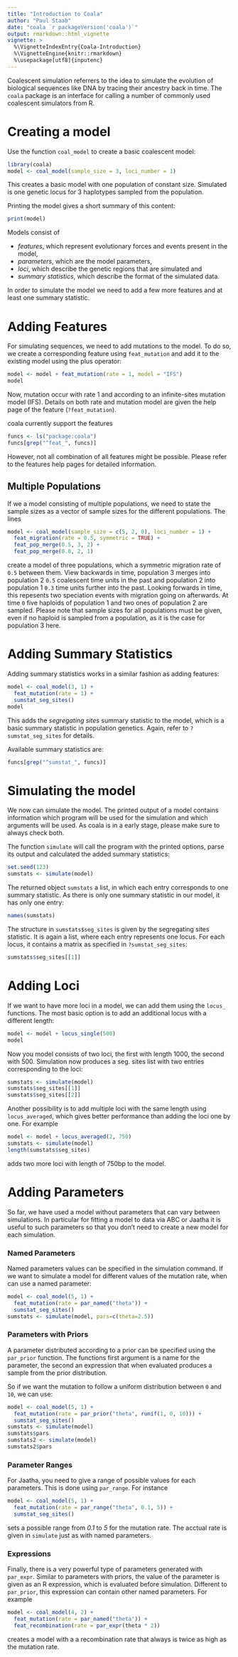 ```yaml
---
title: "Introduction to Coala"
author: "Paul Staab"
date: "coala `r packageVersion('coala')`"
output: rmarkdown::html_vignette
vignette: >
  %\VignetteIndexEntry{Coala-Introduction}
  %\VignetteEngine{knitr::rmarkdown}
  %\usepackage[utf8]{inputenc}
---
```


Coalescent simulation referrers to the idea to simulate the evolution of 
biological sequences like DNA by tracing their ancestry back in time. The
`coala` package is an interface for calling a number of commonly used
coalescent simulators from R.

# Creating a model
Use the function `coal_model` to create a basic coalescent model:

```r
library(coala)
model <- coal_model(sample_size = 3, loci_number = 1)
```

This creates a basic model with one population of constant size.
Simulated is one genetic locus for 3 haplotypes sampled from the population. 

Printing the model gives a short summary of this content:
```r
print(model)
```

Models consist of 

* _features_, which represent evolutionary forces and events present in the 
  model, 
* _parameters_, which are the model parameters, 
* _loci_, which describe the genetic regions that are simulated and 
* _summary statistics_, which describe the format of the simulated data.

In order to simulate the model we need to add a few more features and at least
one summary statistic.


# Adding Features
For simulating sequences, we need to add mutations to the model. To do so,
we create a corresponding feature using `feat_mutation` and add it to the
existing model using the plus operator:

```r
model <- model + feat_mutation(rate = 1, model = "IFS")
model
```

Now, mutation occur with rate 1 and according to an infinite-sites mutation 
model (IFS). Details on both rate and mutation model are given the help
page of the feature (`?feat_mutation`). 

coala currently support the features

```r
funcs <- ls("package:coala")
funcs[grep("^feat_", funcs)]
```

However, not all combination of all features might be possible. Please refer 
to the features help pages for detailed information.

## Multiple Populations

If we a model consisting of multiple populations, we need to state the sample 
sizes as a vector of sample sizes for the different populations. The lines

```r
model <- coal_model(sample_size = c(5, 2, 0), loci_number = 1) +
  feat_migration(rate = 0.5, symmetric = TRUE) +
  feat_pop_merge(0.5, 3, 2) +
  feat_pop_merge(0.8, 2, 1)
```

create a model of three populations, which a symmetric migration rate of `0.5`
between them. View backwards in time, population 3 merges into population 2
`0.5` coalescent time units in the past and population 2 into population 1
`0.3` time units further into the past. Looking forwards in time, this 
repesents two speciation events with migration going on afterwards. At time `0`
five haploids of population 1 and two ones of population 2 are sampled. Please
note that sample sizes for all populations must be given, even if no haploid
is sampled from a population, as it is the case for population 3 here.


# Adding Summary Statistics

Adding summary statistics works in a similar fashion as adding features:

```r
model <- coal_model(3, 1) +
  feat_mutation(rate = 1) +
  sumstat_seg_sites()
model
```

This adds the _segregating sites_ summary statistic to the model, which is a
basic summary statistic in population genetics. Again, refer to 
`?sumstat_seg_sites` for details.

Available summary statistics are:

```r
funcs[grep("^sumstat_", funcs)]
```



# Simulating the model

We now can simulate the model. The printed output of a model contains information
which program will be used for the simulation and which arguments will be used.
As coala is in a early stage, please make sure to always check both. 

The
function `simulate` will call the program with the printed options, parse its
output and calculated the added summary statistics:

```r
set.seed(123)
sumstats <- simulate(model)
```

The returned object `sumstats` a list, in which each entry corresponds to one 
summary statistic. As there is only one summary statistic in our model, 
it has only one entry:

```r
names(sumstats)
```

The structure in `sumstats$seg_sites` is given by the segregating sites 
statistic. It is again a list, where each entry represents one locus. For each 
locus, it contains a matrix as specified in `?sumstat_seg_sites`:

```r
sumstats$seg_sites[[1]]
```


# Adding Loci
If we want to have more loci in a model, we can add them using the `locus_` 
functions. The most basic option is to add an additional locus with a different
length:

```r
model <- model + locus_single(500)
model
```

Now you model consists of two loci, the first with length 1000, the second with
500. Simulation now produces a seg. sites list with two entries corresponding 
to the loci:

```r
sumstats <- simulate(model)
sumstats$seg_sites[[1]]
sumstats$seg_sites[[2]]
```

Another possibility is to add multiple loci with the same length using 
`locus_averaged`, which gives better performance than adding the loci 
one by one. For example
```r
model <- model + locus_averaged(2, 750)
sumstats <- simulate(model)
length(sumstats$seg_sites)
```
adds two more loci with length of 750bp to the model.



# Adding Parameters
So far, we have used a model without parameters that can vary between 
simulations. In particular for fitting a model to data via ABC or Jaatha it is 
useful to such parameters so that you don't need to create a new model for
each simulation.


### Named Parameters
Named parameters values can be specified in the simulation command. If we want
to simulate a model for different values of the mutation rate, when can use
a named parameter:

```r
model <- coal_model(5, 1) +
  feat_mutation(rate = par_named("theta")) +
  sumstat_seg_sites()
sumstats <- simulate(model, pars=c(theta=2.5))
```



### Parameters with Priors
A parameter distributed according to a prior can be specified using the 
`par_prior` function. The functions first argument is a name for the parameter,
the second an expression that when evaluated produces a sample from the
prior distribution. 

So if we want the mutation to follow a uniform distribution between 
`0` and `10`, we can use:

```r
model <- coal_model(5, 1) +
  feat_mutation(rate = par_prior("theta", runif(1, 0, 10))) +
  sumstat_seg_sites()
sumstats <- simulate(model)
sumstats$pars
sumstats2 <- simulate(model)
sumstats2$pars
```



### Parameter Ranges
For Jaatha, you need to give a range of possible values for each parameters.
This is done using `par_range`. For instance

```r
model <- coal_model(5, 1) +
  feat_mutation(rate = par_range("theta", 0.1, 5)) +
  sumstat_seg_sites()
```

sets a possible range from _0.1_ to _5_ for the mutation rate. The acctual
rate is given in `simulate` just as with named parameters.


### Expressions
Finally, there is a very powerful type of parameters generated with `par_expr`.
Similar to parameters with priors, the value of the parameter is given as an
R expression, which is evaluated before simulation. Different to `par_prior`,
this expression can contain other named parameters. For example 

```r
model <- coal_model(4, 2) +
  feat_mutation(rate = par_named("theta")) +
  feat_recombination(rate = par_expr(theta * 2))
```

creates a model with a a recombination rate that always is twice as high as the
mutation rate. 
